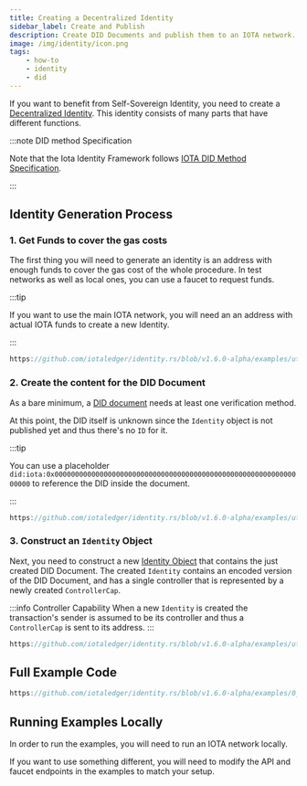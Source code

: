 ```yaml
---
title: Creating a Decentralized Identity
sidebar_label: Create and Publish
description: Create DID Documents and publish them to an IOTA network.
image: /img/identity/icon.png
tags:
    - how-to
    - identity
    - did
---
```



If you want to benefit from Self-Sovereign Identity,
you need to create a [Decentralized Identity](../../explanations/decentralized-identifiers.mdx).
This identity consists of many parts that have different functions.

:::note DID method Specification

Note that the Iota Identity Framework follows [IOTA DID Method Specification](../../../../references/iota-identity/iota-did-method-spec.mdx).

:::

## Identity Generation Process

### 1. Get Funds to cover the gas costs

The first thing you will need to generate an identity is an address with enough funds to cover
the gas cost of the whole procedure.
In test networks as well as local ones, you can use a faucet to request funds.

:::tip

If you want to use the main IOTA network,
you will need an an address with actual IOTA funds to create a new Identity.

:::

<div className={'hide-code-block-extras'}>
<Tabs groupId="language" queryString>
<TabItem value="rust" label="Rust">

```rust reference
https://github.com/iotaledger/identity.rs/blob/v1.6.0-alpha/examples/utils/utils.rs#L100
```

</TabItem>
</Tabs>
</div>

### 2. Create the content for the DID Document

As a bare minimum, a [DID document](../../explanations/decentralized-identifiers.mdx) needs at least one verification method.

At this point, the DID itself is unknown since the `Identity` object is not published yet and thus there's no `ID` for it.

:::tip

You can use a placeholder `did:iota:0x0000000000000000000000000000000000000000000000000000000000000000` to reference
the DID inside the document.

:::

<div className={'hide-code-block-extras'}>
<Tabs groupId="language" queryString>
<TabItem value="rust" label="Rust">

```ts reference
https://github.com/iotaledger/identity.rs/blob/v1.6.0-alpha/examples/utils/utils.rs#L38
```

</TabItem>
</Tabs>
</div>

### 3. Construct an `Identity` Object

Next, you need to construct a new [Identity Object](../../explanations/about-identity-objects.mdx) that contains the just created
DID Document.
The created `Identity` contains an encoded version of the DID Document, and has a single controller that is represented by a newly
created `ControllerCap`.

:::info Controller Capability
When a new `Identity` is created the transaction's sender is assumed to be its controller and thus a `ControllerCap` is sent to its address.
:::

<div className={'hide-code-block-extras'}>
<Tabs groupId="language" queryString>
<TabItem value="rust" label="Rust">

```rust reference
https://github.com/iotaledger/identity.rs/blob/v1.6.0-alpha/examples/utils/utils.rs#L60-L64
```

</TabItem>
</Tabs>
</div>

## Full Example Code

<Tabs groupId="language" queryString>
<TabItem value="rust" label="Rust">

```rust reference
https://github.com/iotaledger/identity.rs/blob/v1.6.0-alpha/examples/0_basic/0_create_did.rs
```

</TabItem>
</Tabs>

## Running Examples Locally

In order to run the examples, you will need to run an IOTA network locally.

If you want to use something different, you will need to modify the API and faucet endpoints in the examples to match your
setup.
